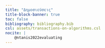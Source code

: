 ```yaml
---
title: "Δημοσιεύσεις"
title-block-banner: true
toc: false
bibliography: bibliography.bib
csl: assets/transactions-on-algorithms.csl
nocite: |
    @ntanis2022evaluating
---
```


::: {#refs}
:::